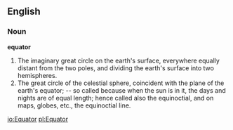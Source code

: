 ==English==

===Noun===

'''equator'''

#The imaginary great circle on the earth's surface, everywhere equally distant from the two poles, and dividing the earth's surface into two hemispheres.
#The great circle of the celestial sphere, coincident with the plane of the earth's equator; -- so called because when the sun is in it, the days and nights are of equal length; hence called also the equinoctial, and on maps, globes, etc., the equinoctial line.

[[io:Equator]]
[[pl:Equator]]